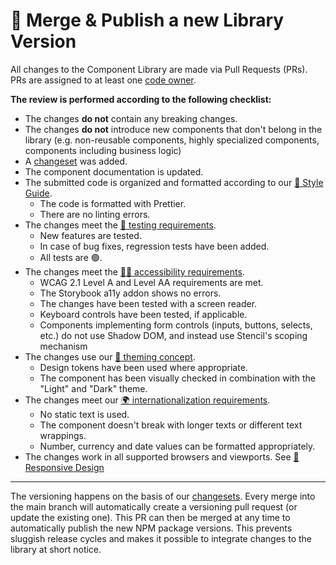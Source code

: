 
<Meta title="Contributions/Merge & Publish" />

# 🏁 Merge & Publish a new Library Version

All changes to the Component Library are made via Pull Requests (PRs). PRs are
assigned to at least one
[code owner](https://github.com/getflip/swirl/blob/main/CODEOWNERS).

**The review is performed according to the following checklist:**

- The changes **do not** contain any breaking changes.
- The changes **do not** introduce new components that don't belong in the
  library (e.g. non-reusable components, highly specialized components,
  components including business logic)
- A
  [changeset](https://github.com/changesets/changesets/blob/main/docs/intro-to-using-changesets.md)
  was added.
- The component documentation is updated.
- The submitted code is organized and formatted according to our
  [💅 Style Guide](?path=/docs/requirements-style-guide--docs).
  - The code is formatted with Prettier.
  - There are no linting errors.
- The changes meet the
  [🤖 testing requirements](?path=/docs/requirements-testing--docs).
  - New features are tested.
  - In case of bug fixes, regression tests have been added.
  - All tests are 🟢.
- The changes meet the
  [🧏‍♀️ accessibility requirements](?path=/docs/requirements-accessibility--docs).
  - WCAG 2.1 Level A and Level AA requirements are met.
  - The Storybook a11y addon shows no errors.
  - The changes have been tested with a screen reader.
  - Keyboard controls have been tested, if applicable.
  - Components implementing form controls (inputs, buttons, selects, etc.) do
    not use Shadow DOM, and instead use Stencil's scoping mechanism
- The changes use our
  [🌈 theming concept](?path=/docs/requirements-theming--docs).
  - Design tokens have been used where appropriate.
  - The component has been visually checked in combination with the "Light" and
    "Dark" theme.
- The changes meet our
  [🌍 internationalization requirements](?path=/docs/requirements-internationalization--docs).
  - No static text is used.
  - The component doesn't break with longer texts or different text wrappings.
  - Number, currency and date values can be formatted appropriately.
- The changes work in all supported browsers and viewports. See
  [📱 Responsive Design](?path=/docs/requirements-responsive-design--docs)

<hr />

The versioning happens on the basis of our
[changesets](https://github.com/getflip/swirl/tree/main/.changeset). Every merge
into the main branch will automatically create a versioning pull request (or
update the existing one). This PR can then be merged at any time to
automatically publish the new NPM package versions. This prevents sluggish
release cycles and makes it possible to integrate changes to the library at
short notice.
